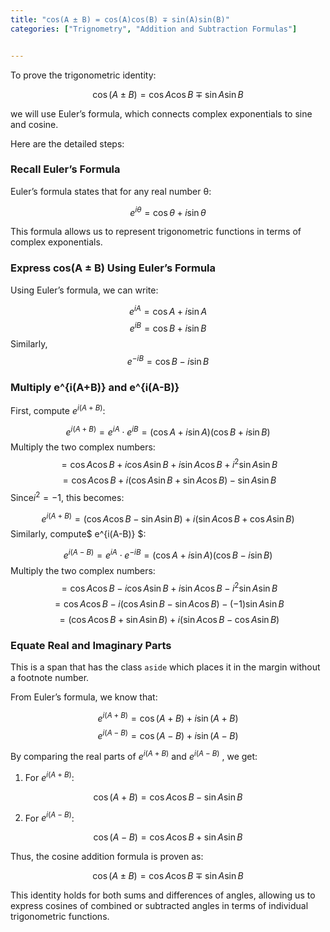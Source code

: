 ```yaml
---
title: "cos(A ± B) = cos(A)cos(B) ∓ sin(A)sin(B)"
categories: ["Trignometry", "Addition and Subtraction Formulas"]


---
```


To prove the trigonometric identity:

$$\cos(A \pm B) = \cos A \cos B \mp \sin A \sin B$$

we will use Euler's formula, which connects complex exponentials to sine and cosine. 

Here are the detailed steps:

### Recall Euler's Formula

Euler's formula states that for any real number θ:

$$e^{i\theta} = \cos \theta + i \sin \theta$$

This formula allows us to represent trigonometric functions in terms of complex exponentials.

### Express cos(A ± B) Using Euler's Formula

Using Euler's formula, we can write:

$$e^{iA} = \cos A + i \sin A$$
$$e^{iB} = \cos B + i \sin B$$Similarly,$$e^{-iB} = \cos B - i \sin B$$

### Multiply e^{i(A+B)} and e^{i(A-B)}

First, compute $e^{i(A+B)}$:

$$e^{i(A+B)} = e^{iA} \cdot e^{iB} = (\cos A + i \sin A)(\cos B + i \sin B)$$Multiply the two complex numbers:$$= \cos A \cos B + i \cos A \sin B + i \sin A \cos B + i^2 \sin A \sin B$$
$$= \cos A \cos B + i (\cos A \sin B + \sin A \cos B) - \sin A \sin B$$Since$i^2 = -1$, this becomes:

$$e^{i(A+B)} = (\cos A \cos B - \sin A \sin B) + i (\sin A \cos B + \cos A \sin B)$$Similarly, compute$ e^{i(A-B)} $:

$$e^{i(A-B)} = e^{iA} \cdot e^{-iB} = (\cos A + i \sin A)(\cos B - i \sin B)$$Multiply the two complex numbers:$$= \cos A \cos B - i \cos A \sin B + i \sin A \cos B - i^2 \sin A \sin B$$
$$= \cos A \cos B - i (\cos A \sin B - \sin A \cos B) - (-1) \sin A \sin B$$
$$= (\cos A \cos B + \sin A \sin B) + i (\sin A \cos B - \cos A \sin B)$$

### Equate Real and Imaginary Parts
[This is a span that has the class `aside` which places it in the margin without a footnote number.]{.aside}

From Euler's formula, we know that:

$$e^{i(A+B)} = \cos(A+B) + i \sin(A+B)$$
$$e^{i(A-B)} = \cos(A-B) + i \sin(A-B)$$ 

By comparing the real parts of $e^{i(A+B)}$ and $e^{i(A-B)}$ , we get:

1. For $e^{i(A+B)}$:

$$\cos(A+B) = \cos A \cos B - \sin A \sin B$$

2. For $e^{i(A-B)}$:

$$\cos(A-B) = \cos A \cos B + \sin A \sin B$$

Thus, the cosine addition formula is proven as:

$$\cos(A \pm B) = \cos A \cos B \mp \sin A \sin B$$

This identity holds for both sums and differences of angles, allowing us to express cosines of combined or subtracted angles in terms of individual trigonometric functions.
